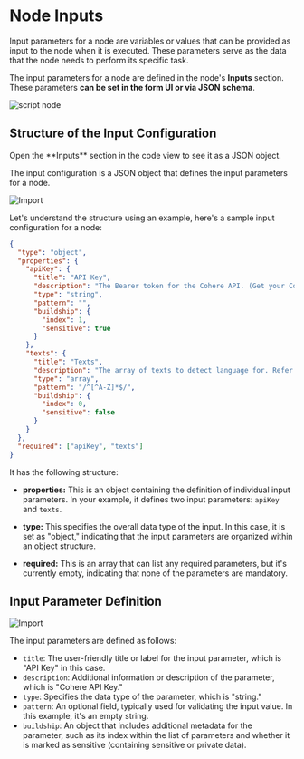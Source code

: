 # Node Inputs


Input parameters for a node are variables or values that can be provided as input to the node when it is executed. These
parameters serve as the data that the node needs to perform its specific task.

The input parameters for a node are defined in the node's **Inputs** section. These parameters **can be set in the form
UI or via JSON schema**.

<Image src={script3} alt='script node' width={1200} />

## Structure of the Input Configuration

<Callout emoji='💡' type='tip'>
  Open the **Inputs** section in the code view to see it as a JSON object.
</Callout>

The input configuration is a JSON object that defines the input parameters for a node.

<Image src={import1} alt='Import' width={1200} />

Let's understand the structure using an example, here's a sample input configuration for a node:

```json
{
  "type": "object",
  "properties": {
    "apiKey": {
      "title": "API Key",
      "description": "The Bearer token for the Cohere API. (Get your Cohere API key [here](https://dashboard.cohere.com/api-keys).)",
      "type": "string",
      "pattern": "",
      "buildship": {
        "index": 1,
        "sensitive": true
      }
    },
    "texts": {
      "title": "Texts",
      "description": "The array of texts to detect language for. Refer to [Cohere's API Reference Guide here](https://docs.cohere.com/reference/detect-language-1)",
      "type": "array",
      "pattern": "/^[^A-Z]*$/",
      "buildship": {
        "index": 0,
        "sensitive": false
      }
    }
  },
  "required": ["apiKey", "texts"]
}
```

It has the following structure:

- **properties:** This is an object containing the definition of individual input parameters. In your example, it
  defines two input parameters: `apiKey` and `texts`.

- **type:** This specifies the overall data type of the input. In this case, it is set as "object," indicating that the
  input parameters are organized within an object structure.

- **required:** This is an array that can list any required parameters, but it's currently empty, indicating that none
  of the parameters are mandatory.

## Input Parameter Definition

<Image src={import2} alt='Import' width={1200} />

The input parameters are defined as follows:

- `title`: The user-friendly title or label for the input parameter, which is "API Key" in this case.
- `description`: Additional information or description of the parameter, which is "Cohere API Key."
- `type`: Specifies the data type of the parameter, which is "string."
- `pattern`: An optional field, typically used for validating the input value. In this example, it's an empty string.
- `buildship`: An object that includes additional metadata for the parameter, such as its index within the list of
  parameters and whether it is marked as sensitive (containing sensitive or private data).
